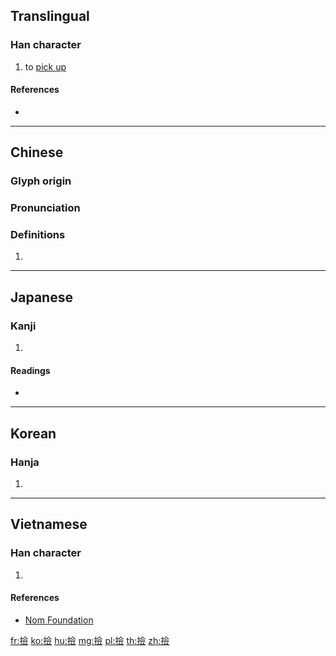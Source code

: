 {{character info/new}}
{{also|捡}}
==Translingual==

===Han character===
{{Han char|rn=64|rad=手|as=13|sn=16|four=58086|canj=QOMO|ids=⿰扌僉}}

# to [[pick up]]

====References====
* {{Han ref|kx=0457.240|dkj=12779|dj=0806.070|hdz=31970.150|uh=64BF|ud=25791|bh=BEDF|bd=48863}}

----

==Chinese==
{{zh-forms|s=捡}}

===Glyph origin===
{{Han etym}}

===Pronunciation===
{{zh-pron
|m=jiǎn
|c=gim2
|h=pfs=
|md=
|mn=
|w=
|mc=y
|oc=y
|cat=
}}

===Definitions===
{{zh-hanzi}}

# {{rfdef|lang=zh}}

----

==Japanese==

===Kanji===
{{ja-kanji|grade=|rs=手13}}

# {{defn|lang=ja|sort=手13}}

====Readings====
* {{ja-readings|on=[[れん]] (ren), [[けん]] (ken)|kun=[[こまねく]] (komaneku)}}

----

==Korean==

===Hanja===
{{ko-hanja|hangeul=검|eumhun=|rv=geom|mr=kŏm|y=kem}}

# {{defn|lang=ko|sort=手13}}

----

==Vietnamese==

===Han character===
{{vi-hantu|rs=手13|kiểm}}

# {{defn|lang=vi|sort=手13}}

====References====
* [http://nomfoundation.org/common/nom_details.php?codepoint=64bf Nom Foundation]

[[fr:撿]]
[[ko:撿]]
[[hu:撿]]
[[mg:撿]]
[[pl:撿]]
[[th:撿]]
[[zh:撿]]